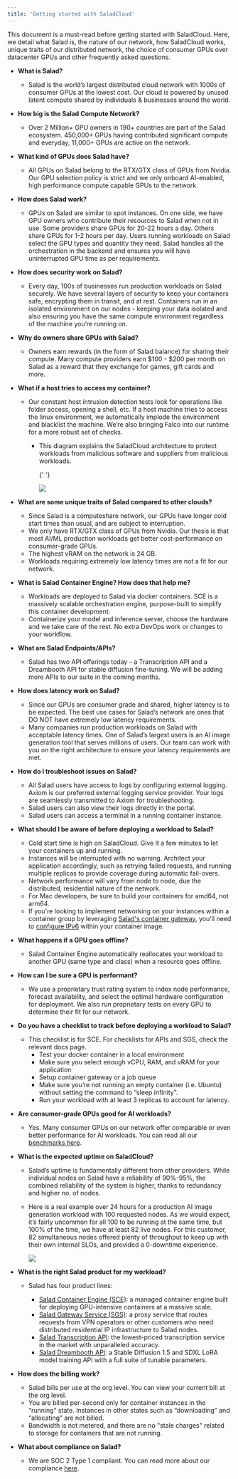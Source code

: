 ```yaml
---
title: 'Getting started with SaladCloud'
---
```


This document is a must-read before getting started with SaladCloud. Here, we detail what Salad is, the nature of our
network, how SaladCloud works, unique traits of our distributed network, the choice of consumer GPUs over datacenter
GPUs and other frequently asked questions.

- **What is Salad?**
  - Salad is the world’s largest distributed cloud network with 1000s of consumer GPUs at the lowest cost. Our cloud is
    powered by unused latent compute shared by individuals & businesses around the world.
- **How big is the Salad Compute Network?**
  - Over 2 Million+ GPU owners in 190+ countries are part of the Salad ecosystem. 450,000+ GPUs having contributed
    significant compute and everyday, 11,000+ GPUs are active on the network.
- **What kind of GPUs does Salad have?**
  - All GPUs on Salad belong to the RTX/GTX class of GPUs from Nvidia. Our GPU selection policy is strict and we only
    onboard AI-enabled, high performance compute capable GPUs to the network.
- **How does Salad work?**
  - GPUs on Salad are similar to spot instances. On one side, we have GPU owners who contribute their resources to Salad
    when not in use. Some providers share GPUs for 20-22 hours a day. Others share GPUs for 1-2 hours per day. Users
    running workloads on Salad select the GPU types and quantity they need. Salad handles all the orchestration in the
    backend and ensures you will have uninterrupted GPU time as per requirements.
- **How does security work on Salad?**
  - Every day, 100s of businesses run production workloads on Salad securely. We have several layers of security to keep
    your containers safe, encrypting them in transit, and at rest. Containers run in an isolated environment on our
    nodes - keeping your data isolated and also ensuring you have the same compute environment regardless of the machine
    you’re running on.
- **Why do owners share GPUs with Salad?**
  - Owners earn rewards (in the form of Salad balance) for sharing their compute. Many compute providers earn $100 -
    $200 per month on Salad as a reward that they exchange for games, gift cards and more.
- **What if a host tries to access my container?**

  - Our constant host intrusion detection tests look for operations like folder access, opening a shell, etc. If a host
    machine tries to access the linux environment, we automatically implode the environment and blacklist the machine.
    We’re also bringing Falco into our runtime for a more robust set of checks.

    - This diagram explains the SaladCloud architecture to protect workloads from malicious software and suppliers from
      malicious workloads.

      {' '}

      <img src="/container-engine/images/startingsalad1.png" />

- **What are some unique traits of Salad compared to other clouds?**
  - Since Salad is a computeshare network, our GPUs have longer cold start times than usual, and are subject to
    interruption.
  - We only have RTX/GTX class of GPUs from Nvidia. Our thesis is that most AI/ML production workloads get better
    cost-performance on consumer-grade GPUs.
  - The highest vRAM on the network is 24 GB.
  - Workloads requiring extremely low latency times are not a fit for our network.
- **What is Salad Container Engine? How does that help me?**
  - Workloads are deployed to Salad via docker containers. SCE is a massively scalable orchestration engine,
    purpose-built to simplify this container development.
  - Containerize your model and inference server, choose the hardware and we take care of the rest. No extra DevOps work
    or changes to your workflow.
- **What are Salad Endpoints/APIs?**
  - Salad has two API offerings today - a Transcription API and a Dreambooth API for stable diffusion fine-tuning. We
    will be adding more APIs to our suite in the coming months.
- **How does latency work on Salad?**
  - Since our GPUs are consumer grade and shared, higher latency is to be expected. The best use cases for Salad’s
    network are ones that DO NOT have extremely low latency requirements.
  - Many companies run production workloads on Salad with acceptable latency times. One of Salad’s largest users is an
    AI image generation tool that serves millions of users. Our team can work with you on the right architecture to
    ensure your latency requirements are met.
- **How do I troubleshoot issues on Salad?**
  - All Salad users have access to logs by configuring external logging. Axiom is our preferred external logging service
    provider. Your logs are seamlessly transmitted to Axiom for troubleshooting.
  - Salad users can also view their logs directly in the portal.
  - Salad users can access a terminal in a running container instance.
- **What should I be aware of before deploying a workload to Salad?**
  - Cold start time is high on SaladCloud. Give it a few minutes to let your containers up and running.
  - Instances will be interrupted with no warning. Architect your application accordingly, such as retrying failed
    requests, and running multiple replicas to provide coverage during automatic fail-overs.
  - Network performance will vary from node to node, due the distributed, residential nature of the network.
  - For Mac developers, be sure to build your containers for amd64, not arm64.
  - If you're looking to implement networking on your instances within a container group by leveraging [Salad's container gateway](https://docs.salad.com/container-engine/networking), you'll need to [configure IPv6](https://docs.salad.com/container-engine/gateway/enabling-ipv6) within your container image.
- **What happens if a GPU goes offline?**
  - Salad Container Engine automatically reallocates your workload to another GPU (same type and class) when a resource
    goes offline.
- **How can I be sure a GPU is performant?**
  - We use a proprietary trust rating system to index node performance, forecast availability, and select the optimal
    hardware configuration for deployment. We also run proprietary tests on every GPU to determine their fit for our
    network.
- **Do you have a checklist to track before deploying a workload to Salad?**
  - This checklist is for SCE. For checklists for APIs and SGS, check the relevant docs page.
    - Test your docker container in a local environment
    - Make sure you select enough vCPU, RAM, and vRAM for your application
    - Setup container gateway or a job queue
    - Make sure you’re not running an empty container (i.e. Ubuntu) without setting the command to “sleep infinity”.
    - Run your workload with at least 3 replicas to account for latency.
- **Are consumer-grade GPUs good for AI workloads?**
  - Yes. Many consumer GPUs on our network offer comparable or even better performance for AI workloads. You can read
    all our [benchmarks here](https://blog.salad.com/).
- **What is the expected uptime on SaladCloud?**

  - Salad’s uptime is fundamentally different from other providers. While individual nodes on Salad have a reliability
    of 90%-95%, the combined reliability of the system is higher, thanks to redundancy and higher no. of nodes.
  - Here is a real example over 24 hours for a production AI image generation workload with 100 requested nodes. As we
    would expect, it’s fairly uncommon for all 100 to be running at the same time, but 100% of the time, we have at
    least 82 live nodes. For this customer, 82 simultaneous nodes offered plenty of throughput to keep up with their own
    internal SLOs, and provided a 0-downtime experience.

    <img src="/container-engine/images/startingsalad2.png" />

- **What is the right Salad product for my workload?**
  - Salad has four product lines: 

    - [Salad Container Engine (SCE)](https://docs.salad.com/container-engine/quickstart): a managed container engine built for deploying GPU-intensive containers at a massive scale.
    - [Salad Gateway Service (SGS)](https://docs.salad.com/gateway-service/introduction): a proxy service that routes requests from VPN operators or other customers who need distributed residential IP infrastructure to Salad nodes.
    - [Salad Transcription API](https://docs.salad.com/inference-endpoints/transcription/transcription): the lowest-priced transcription service in the market with unparalleled accuracy.
    - [Salad Dreambooth API](https://docs.salad.com/inference-endpoints/dreambooth/avatar-video-tutorial): a Stable Diffusion 1.5 and SDXL LoRA model training API with a full suite of tunable parameters.
- **How does the billing work?**
  - Salad bills per use at the org level. You can view your current bill at the org level.
  - You are billed per-second only for container instances in the “running” state. Instances in other states such as
    “downloading” and “allocating” are not billed.
  - Bandwidth is not metered, and there are no "stale charges" related to storage for containers that are not running.
- **What about compliance on Salad?**
  - We are SOC 2 Type 1 compliant. You can read more about our compliance
    [here](https://blog.salad.com/salad-soc-2-certification/).
